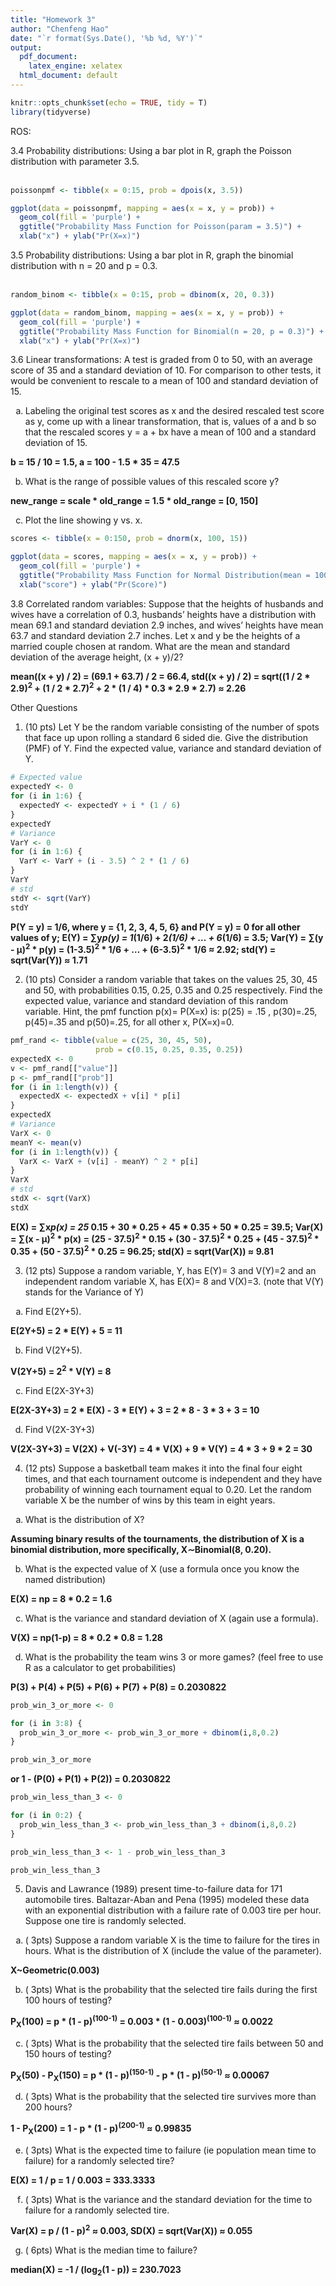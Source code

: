 ```yaml
---
title: "Homework 3"
author: "Chenfeng Hao"
date: "`r format(Sys.Date(), '%b %d, %Y')`"
output:
  pdf_document: 
    latex_engine: xelatex
  html_document: default
---
```


```r
knitr::opts_chunk$set(echo = TRUE, tidy = T)
library(tidyverse)
```

ROS:  

3.4 Probability distributions: Using a bar plot in R, graph the Poisson distribution with parameter  3.5.  
\
```r
poissonpmf <- tibble(x = 0:15, prob = dpois(x, 3.5))

ggplot(data = poissonpmf, mapping = aes(x = x, y = prob)) +
  geom_col(fill = 'purple') +
  ggtitle("Probability Mass Function for Poisson(param = 3.5)") +
  xlab("x") + ylab("Pr(X=x)")
```

3.5 Probability distributions: Using a bar plot in R, graph the binomial distribution with n = 20 and  p = 0.3.  
\
```r
random_binom <- tibble(x = 0:15, prob = dbinom(x, 20, 0.3))

ggplot(data = random_binom, mapping = aes(x = x, y = prob)) +
  geom_col(fill = 'purple') +
  ggtitle("Probability Mass Function for Binomial(n = 20, p = 0.3)") +
  xlab("x") + ylab("Pr(X=x)")
```

3.6 Linear transformations: A test is graded from 0 to 50, with an average score of 35 and a standard  deviation of 10. For comparison to other tests, it would be convenient to rescale to a mean of 100 and standard deviation of 15.  

(a) Labeling the original test scores as x and the desired rescaled test score as y, come up with a  linear transformation, that is, values of a and b so that the rescaled scores y = a + bx have a  mean of 100 and a standard deviation of 15.  

**b = 15 / 10 = 1.5, a = 100 - 1.5 * 35 = 47.5**

(b) What is the range of possible values of this rescaled score y?  

**new_range = scale * old_range = 1.5 * old_range = [0, 150]**

(c) Plot the line showing y vs. x. 
\
```r
scores <- tibble(x = 0:150, prob = dnorm(x, 100, 15))

ggplot(data = scores, mapping = aes(x = x, y = prob)) +
  geom_col(fill = 'purple') +
  ggtitle("Probability Mass Function for Normal Distribution(mean = 100, std = 15)") +
  xlab("score") + ylab("Pr(Score)")
```


3.8 Correlated random variables: Suppose that the heights of husbands and wives have a correlation  of 0.3, husbands’ heights have a distribution with mean 69.1 and standard deviation 2.9 inches,  and wives’ heights have mean 63.7 and standard deviation 2.7 inches. Let x and y be the heights  of a married couple chosen at random. What are the mean and standard deviation of the average  height, (x + y)/2? 

**mean((x + y) / 2) = (69.1 + 63.7) / 2 = 66.4, std((x + y) / 2) = sqrt((1 / 2 * 2.9)^2^ + (1 / 2 * 2.7)^2^ + 2 * (1 / 4) * 0.3 * 2.9 * 2.7) $\approx$ 2.26**

Other Questions 

1. (10 pts) Let Y be the random variable consisting of the number of spots that face up upon rolling a standard 6 sided die.  Give the distribution (PMF) of Y.  Find the expected value, variance and standard deviation of Y.
\
```r
# Expected value
expectedY <- 0
for (i in 1:6) {
  expectedY <- expectedY + i * (1 / 6)
}
expectedY
# Variance
VarY <- 0
for (i in 1:6) {
  VarY <- VarY + (i - 3.5) ^ 2 * (1 / 6)
}
VarY
# std
stdY <- sqrt(VarY)
stdY
```

**P(Y = y) = 1/6, where y = {1, 2, 3, 4, 5, 6} and P(Y = y) = 0 for all other values of y; E(Y) = ∑y*p(y) = 1*(1/6) + 2*(1/6) + ... + 6*(1/6) = 3.5; Var(Y) = ∑(y - µ)^2^ * p(y) = (1-3.5)^2^ * 1/6 + ... + (6-3.5)^2^ * 1/6 $\approx$ 2.92; std(Y) = sqrt(Var(Y)) $\approx$ 1.71 **


2. (10 pts) Consider a random variable that takes on the values 25, 30, 45 and 50, with probabilities 0.15, 0.25, 0.35 and 0.25 respectively.  Find the expected value, variance and standard deviation of this random variable.  Hint, the pmf function p(x)= P(X=x) is: p(25) = .15 , p(30)=.25, p(45)=.35 and p(50)=.25, for all other x, P(X=x)=0.

```r
pmf_rand <- tibble(value = c(25, 30, 45, 50),
                   prob = c(0.15, 0.25, 0.35, 0.25))
expectedX <- 0
v <- pmf_rand[["value"]]
p <- pmf_rand[["prob"]]
for (i in 1:length(v)) {
  expectedX <- expectedX + v[i] * p[i]
}
expectedX
# Variance
VarX <- 0
meanY <- mean(v)
for (i in 1:length(v)) {
  VarX <- VarX + (v[i] - meanY) ^ 2 * p[i]
}
VarX
# std
stdX <- sqrt(VarX)
stdX
```

**E(X) = ∑x*p(x) = 25 * 0.15 + 30 * 0.25 + 45 * 0.35 + 50 * 0.25 = 39.5; Var(X) = ∑(x - µ)^2^ * p(x) = (25 - 37.5)^2^ * 0.15 + (30 - 37.5)^2^ * 0.25 + (45 - 37.5)^2^ * 0.35 + (50 - 37.5)^2^ * 0.25 = 96.25; std(X) = sqrt(Var(X)) $\approx$ 9.81**


3.  (12 pts) Suppose a random variable, Y, has E(Y)= 3 and V(Y)=2 and an independent random variable X, has E(X)= 8 and V(X)=3.  (note that V(Y) stands for the Variance of Y)

a.	Find E(2Y+5).

**E(2Y+5) = 2 * E(Y) + 5 = 11**

b.	Find V(2Y+5).

**V(2Y+5) = 2^2^ * V(Y) = 8**

c.	Find E(2X-3Y+3)

**E(2X-3Y+3) = 2 * E(X) - 3 * E(Y) + 3 = 2 * 8 - 3 * 3 + 3 = 10**

d.	Find V(2X-3Y+3)

**V(2X-3Y+3) = V(2X) + V(-3Y) = 4 * V(X) + 9 * V(Y) = 4 * 3 + 9 * 2 = 30**

4.  (12 pts) Suppose a basketball team makes it into the final four eight times, and that each tournament outcome is independent and they have probability of winning each tournament equal to 0.20.  Let the random variable X be the number of wins by this team in eight years.

a.  What is the distribution of X?

**Assuming binary results of the tournaments, the distribution of X is a binomial distribution, more specifically, X$\sim$Binomial(8, 0.20).**

b.  What is the expected value of X (use a formula once you know the named distribution)

**E(X) = np = 8 * 0.2 = 1.6**

c. What is the variance and standard deviation of X (again use a formula).

**V(X) = np(1-p) = 8 * 0.2 * 0.8 = 1.28**

d.  What is the probability the team wins 3 or more games? (feel free to use R as a calculator to get probabilities)

**P(3) + P(4) + P(5) + P(6) + P(7) + P(8) = 0.2030822**

```r
prob_win_3_or_more <- 0

for (i in 3:8) {
  prob_win_3_or_more <- prob_win_3_or_more + dbinom(i,8,0.2)
}

prob_win_3_or_more
```

**or 1 - (P(0) + P(1) + P(2)) = 0.2030822**

```r
prob_win_less_than_3 <- 0

for (i in 0:2) {
  prob_win_less_than_3 <- prob_win_less_than_3 + dbinom(i,8,0.2)
}

prob_win_less_than_3 <- 1 - prob_win_less_than_3

prob_win_less_than_3
```


5. Davis and Lawrance (1989) present time-to-failure data for 171 automobile tires.  Baltazar-Aban and Pena (1995) modeled these data with an exponential distribution with a failure rate of 0.003 tire per hour.  Suppose one tire is randomly selected.

a. ( 3pts)	Suppose a random variable X is the time to failure for the tires in hours.  What is the distribution of X (include the value of the parameter). 

**X~Geometric(0.003)**

b.  ( 3pts) What is the probability that the selected tire fails during the first 100 hours of testing?

**P~X~(100) = p * (1 - p)^(100-1)^ = 0.003 * (1 - 0.003)^(100-1)^ $\approx$ 0.0022**

c.  ( 3pts)  What is the probability that the selected tire fails between 50 and 150 hours of testing?  

**P~X~(50) - P~X~(150) = p * (1 - p)^(150-1)^ - p * (1 - p)^(50-1)^ $\approx$ 0.00067**

d.  ( 3pts) What is the probability that the selected tire survives more than 200 hours?

**1 - P~X~(200) = 1 - p * (1 - p)^(200-1)^  $\approx$ 0.99835**

e.  ( 3pts) What is the expected time to failure (ie population mean time to failure) for a randomly selected tire?

**E(X) = 1 / p = 1 / 0.003 = 333.3333**

f.  ( 3pts) What is the variance and the standard deviation for the time to failure for a randomly selected tire.

**Var(X) = p / (1 - p)^2^ $\approx$ 0.003, SD(X) = sqrt(Var(X)) $\approx$ 0.055**

g. ( 6pts) What is the median time to failure?

**median(X) = -1 / (log~2~(1 - p)) = 230.7023 **
